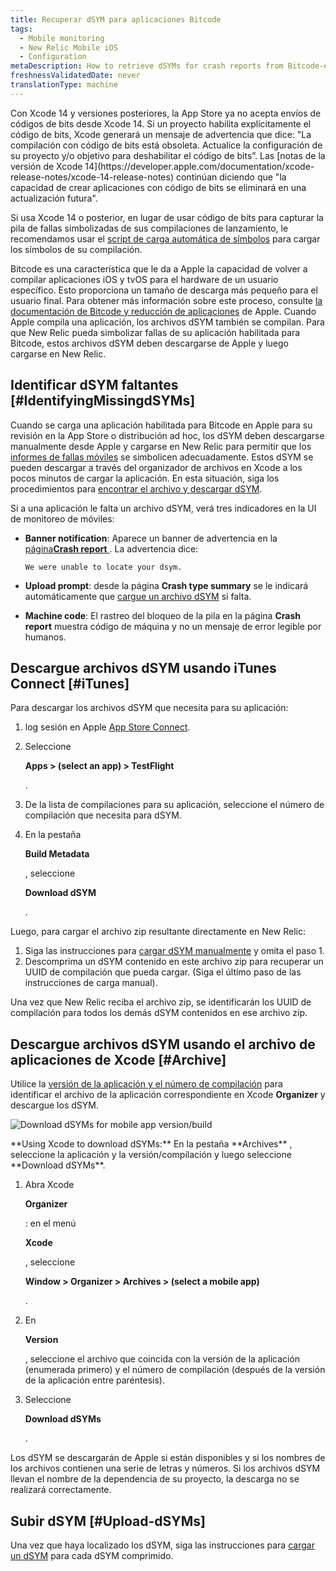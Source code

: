```yaml
---
title: Recuperar dSYM para aplicaciones Bitcode
tags:
  - Mobile monitoring
  - New Relic Mobile iOS
  - Configuration
metaDescription: How to retrieve dSYMs for crash reports from Bitcode-enabled iOS apps that are monitored with the New Relic agent.
freshnessValidatedDate: never
translationType: machine
---
```



<Callout variant="important">
  Con Xcode 14 y versiones posteriores, la App Store ya no acepta envíos de códigos de bits desde Xcode 14. Si un proyecto habilita explícitamente el código de bits, Xcode generará un mensaje de advertencia que dice: "La compilación con código de bits está obsoleta. Actualice la configuración de su proyecto y/o objetivo para deshabilitar el código de bits”. Las [notas de la versión de Xcode 14](https://developer.apple.com/documentation/xcode-release-notes/xcode-14-release-notes) continúan diciendo que "la capacidad de crear aplicaciones con código de bits se eliminará en una actualización futura".

  Si usa Xcode 14 o posterior, en lugar de usar código de bits para capturar la pila de fallas simbolizadas de sus compilaciones de lanzamiento, le recomendamos usar el [script de carga automática de símbolos](/docs/mobile-monitoring/new-relic-mobile-ios/installation/spm-installation#configure-using-swift-package-manager) para cargar los símbolos de su compilación.
</Callout>

Bitcode es una característica que le da a Apple la capacidad de volver a compilar aplicaciones iOS y tvOS para el hardware de un usuario específico. Esto proporciona un tamaño de descarga más pequeño para el usuario final. Para obtener más información sobre este proceso, consulte [la documentación de Bitcode y reducción de aplicaciones](https://developer.apple.com/library/watchos/documentation/IDEs/Conceptual/AppDistributionGuide/AppThinning/AppThinning.html) de Apple. Cuando Apple compila una aplicación, los archivos dSYM también se compilan. Para que New Relic pueda simbolizar fallas de su aplicación habilitada para Bitcode, estos archivos dSYM deben descargarse de Apple y luego cargarse en New Relic.

## Identificar dSYM faltantes [#IdentifyingMissingdSYMs]

Cuando se carga una aplicación habilitada para Bitcode en Apple para su revisión en la App Store o distribución ad hoc, los dSYM deben descargarse manualmente desde Apple y cargarse en New Relic para permitir que los [informes de fallas móviles](/docs/mobile-monitoring/new-relic-mobile/getting-started/ios-agent-crash-reporting) se simbolicen adecuadamente. Estos dSYM se pueden descargar a través del organizador de archivos en Xcode a los pocos minutos de cargar la aplicación. En esta situación, siga los procedimientos para [encontrar el archivo y descargar dSYM](#Archive).

Si a una aplicación le falta un archivo dSYM, verá tres indicadores en la UI de monitoreo de móviles:

* <DNT>**Banner notification**</DNT>: Aparece un banner de advertencia en la [página<DNT>**Crash report**</DNT> ](/docs/mobile-monitoring/mobile-monitoring-ui/crashes/mobile-apps-crash-report-dashboard). La advertencia dice:

  ```
  We were unable to locate your dsym.
  ```

* <DNT>**Upload prompt**</DNT>: desde la página <DNT>**Crash type summary**</DNT> se le indicará automáticamente que [cargue un archivo dSYM](/docs/mobile-monitoring/new-relic-mobile-ios/install-configure/upload-dsyms-bitcode-apps#mobile-ui) si falta.

* <DNT>**Machine code**</DNT>: El rastreo del bloqueo de la pila en la página <DNT>**Crash report**</DNT> muestra código de máquina y no un mensaje de error legible por humanos.

## Descargue archivos dSYM usando iTunes Connect [#iTunes]

Para descargar los archivos dSYM que necesita para su aplicación:

1. log sesión en Apple [App Store Connect](https://appstoreconnect.apple.com/login).

2. Seleccione

   <DNT>**Apps > (select an app) > TestFlight**</DNT>

   .

3. De la lista de compilaciones para su aplicación, seleccione el número de compilación que necesita para dSYM.

4. En la pestaña

   <DNT>**Build Metadata**</DNT>

   , seleccione

   <DNT>**Download dSYM**</DNT>

   .

Luego, para cargar el archivo zip resultante directamente en New Relic:

1. Siga las instrucciones para [cargar dSYM manualmente](/docs/mobile-monitoring/new-relic-mobile-ios/install-configure/upload-dsyms-bitcode-apps#manual-dsym) y omita el paso 1.
2. Descomprima un dSYM contenido en este archivo zip para recuperar un UUID de compilación que pueda cargar. (Siga el último paso de las instrucciones de carga manual).

Una vez que New Relic reciba el archivo zip, se identificarán los UUID de compilación para todos los demás dSYM contenidos en ese archivo zip.

## Descargue archivos dSYM usando el archivo de aplicaciones de Xcode [#Archive]

Utilice la [versión de la aplicación y el número de compilación](#identifyingAppVersion) para identificar el archivo de la aplicación correspondiente en Xcode <DNT>**Organizer**</DNT> y descargue los dSYM.

<img
  title="Download dSYMs for mobile app version/build"
  alt="Download dSYMs for mobile app version/build"
  src={mobileDownloadDsymFile}
/>

<figcaption>
  <DNT>**Using Xcode to download dSYMs:**</DNT> En la pestaña <DNT>**Archives**</DNT> , seleccione la aplicación y la versión/compilación y luego seleccione <DNT>**Download dSYMs**</DNT>.
</figcaption>

1. Abra Xcode

   <DNT>**Organizer**</DNT>

   : en el menú

   <DNT>**Xcode**</DNT>

   , seleccione

   <DNT>**Window > Organizer > Archives > (select a mobile app)**</DNT>

   .

2. En

   <DNT>**Version**</DNT>

   , seleccione el archivo que coincida con la versión de la aplicación (enumerada primero) y el número de compilación (después de la versión de la aplicación entre paréntesis).

3. Seleccione

   <DNT>**Download dSYMs**</DNT>

   .

Los dSYM se descargarán de Apple si están disponibles y si los nombres de los archivos contienen una serie de letras y números. Si los archivos dSYM llevan el nombre de la dependencia de su proyecto, la descarga no se realizará correctamente.

## Subir dSYM [#Upload-dSYMs]

Una vez que haya localizado los dSYM, siga las instrucciones para [cargar un dSYM](/docs/mobile-monitoring/new-relic-mobile-ios/install-configure/upload-dsyms-bitcode-apps) para cada dSYM comprimido.